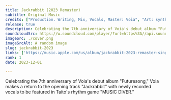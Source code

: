 ```yaml
---
title: Jackrabbit (2023 Remaster)
subtitle: Original Music
credits: ["Production. Writing, Mix, Vocals, Master: Voia", "Art: syntheticangel"]
release: true
description: Celebrating the 7th anniversary of Voia's debut album "Futuresong," Voia makes a return to the opening track "Jackrabbit" with newly recorded vocals to be featured in Taito's rhythm game "MUSIC DIVER."
soundcloudSrc: https://w.soundcloud.com/player/?url=https%3A//api.soundcloud.com/tracks/1671225474&color=%2382a9a5&auto_play=false&hide_related=false&show_comments=true&show_user=true&show_reposts=false&show_teaser=true
imageSrc: ./cover.png
imageSrcAlt: A random image
slug: jackrabbit-2023
links: ['https://music.apple.com/us/album/jackrabbit-2023-remaster-single/1717646891', 'https://attackthemusic.bandcamp.com/track/jackrabbit-2023-remaster', 'https://open.spotify.com/track/1zlU7ED6r6nx3CuOoSYJeq?si=fd24a74d739742bd', 'https://music.amazon.com/albums/B0CNS89C1N']
rank: 1
date: 2023-12-01

---
```


Celebrating the 7th anniversary of Voia's debut album "Futuresong," Voia makes a return to the opening track "Jackrabbit" with newly recorded vocals to be featured in Taito's rhythm game "MUSIC DIVER."